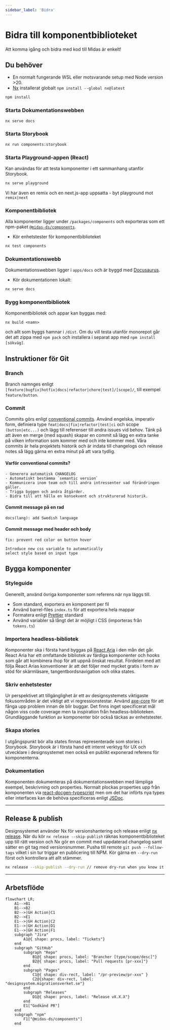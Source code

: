 ```yaml
---
sidebar_label: 'Bidra'
---
```


# Bidra till komponentbiblioteket

Att komma igång och bidra med kod till Midas är enkelt!

## Du behöver

- En normalt fungerande WSL eller motsvarande setup med Node version >20.
- [Nx](https://nx.dev) installerat globalt `npm install --global nx@latest`

```bash
npm install
```

### Starta Dokumentationswebben

```bash
nx serve docs
```

### Starta Storybook

```bash
nx run components:storybook
```

### Starta Playground-appen (React)

Kan användas för att testa komponenter i ett sammanhang utanför Storybook.

```bash
nx serve playground
```

Vi har även en remix och en next.js-app uppsatta - byt playground mot `remix|next`

### Komponentbibliotek

Alla komponenter ligger under `/packages/components` och exporteras som ett npm-paket [`@midas-ds/components`](https://www.npmjs.com/package/@midas-ds/components).

- Kör enhetstester för komponentbiblioteket

```bash
nx test components
```

### Dokumentationswebb

Dokumentationswebben ligger i `apps/docs` och är byggd med [Docusaurus](https://docusaurus.io/).

- Kör dokumentationen lokalt:

```bash
nx serve docs
```

### Bygg komponentbibliotek

Komponentbibliotek och appar kan byggas med:

```shell
nx build <namn>
```

och allt som byggs hamnar i `/dist`. Om du vill testa utanför monorepot går det att zippa med `npm pack` och installera i
separat app med `npm install [sökväg]`.

## Instruktioner för Git

### Branch

Branch namnges enligt `[feature|bugfix|hotfix|docs|refactor|chore|test]/[scope]/`, till exempel `feature/button`.

### Commit

Commits görs enligt [conventional commits](https://www.conventionalcommits.org/en/v1.0.0/#summary). Använd engelska,
imperativ form, definiera type `feat|docs|fix|refactor|test|ci` och scope `(button|etc...)` och lägg till referenser
till andra issues vid behov. Tänk på att även en merge (med squash) skapar en commit så lägg en extra tanke på
vilken information som kommer med och inte kommer med. Våra commits är hela projektets historik och är indata till
changelogs och release notes så lägg gärna en extra minut på att vara tydlig.

#### Varför conventional commits?

    - Generera automatisk CHANGELOG
    - Automatiskt bestämma `semantic version`
    - Kommunicera inom team och till andra intressenter vad förändringen gäller.
    - Trigga byggen och andra åtgärder.
    - Bidra till att hålla en konsekvent och strukturerad historik.

#### Commit message på en rad

`docs(lang): add Swedish language`

#### Commit message med header och body

```
fix: prevent red color on button hover

Introduce new css variable to automatically
select style based on input type

```

## Bygga komponenter

### Styleguide

Generellt, använd övriga komponenter som referens när nya läggs till.

- Som standard, exportera en komponent per fil
- Använd barrel-files `index.ts` för att exportera hela mappar
- Formatera enligt [Prettier](https://prettier.io/) standard
- Använd variabler så långt det är möjligt i CSS (importeras från `tokens.ts`)

### Importera headless-bibliotek

Komponenter ska i första hand byggas på [React Aria](https://react-spectrum.adobe.com/react-aria/getting-started.html) i den mån det går. React Aria har ett omfattande bibliotek av
färdiga komponenter och hooks som går att kombinera ihop för att uppnå önskat resultat. Fördelen med att följa React Arias
konventioner är att det följer med mycket gratis i form av stöd för skärmläsare, tangentbordsnavigation och olika states.

### Skriv enhetstester

Ur perspektivet att tillgänglighet är ett av designsystemets viktigaste fokusområden är det viktigt att vi regressionstestar.
Använd [axe-core](https://github.com/dequelabs/axe-core) för att fånga upp problem innan de blir buggar. Det finns inget
specificerat mål någon viss code coverage men ta inspiration från headless-biblioteken. Grundläggande funktion av komponenter
bör också täckas av enhetstester.

### Skapa stories

I utgångspunkt bör alla states finnas representerade som stories i Storybook. Storybook är i första hand ett internt
verktyg för UX och utvecklare i designsystemet men också en publikt exponerad referens för komponenterna.

### Dokumentation

Komponenten dokumenteras på dokumentationswebben med lämpliga exempel, beskrivning och properties. Normalt plockas
properties upp från komponenten via [react-docgen-typescript](https://github.com/styleguidist/react-docgen-typescript)
men om det har införts nya types eller interfaces kan de behöva specificeras enligt [JSDoc](https://jsdoc.app/).

---

## Release & publish

Designsystemet använder Nx för versionshantering och release enligt [nx release](https://nx.dev/recipes/nx-release/get-started-with-nx-release).
När du kör `nx release --skip-publish` räknas komponentbiblioteket upp till rätt version
och Nx gör en commit med uppdaterad changelog samt sätter en git tag med versionsnummer. Pusha till remote
`git push --follow-tags` vilket i sin tur triggar en publicering till NPM. Kör gärna en `--dry-run` först
och kontrollera att allt stämmer.

```bash
nx release --skip-publish --dry-run // remove dry-run when you know it works
```

---

## Arbetsflöde

```mermaid
flowchart LR;
    A1-->B1
    B1-->B2
    B2-->|GH Action|C1
    B2-->E1
    E1-->|GH Action|C2
    E1-->|GH Action|D1
    E1-->|GH Action|F1
    subgraph "Jira"
        A1@{ shape: procs, label: "Tickets"}
    end
    subgraph "GitHub"
        subgraph "Repo"
            B1@{ shape: procs, label: "Brancher [type/scope/desc]"}
            B2@{ shape: procs, label: "Pull requests [pr-xxx]"}
        end
        subgraph "Pages"
            C1@{ shape: div-rect, label: "/pr-preview/pr-xxx" }
            C2@{shape: div-rect, label: "designsystem.migrationsverket.se"}
        end
        subgraph "Releases"
            D1@{ shape: procs, label: "Release vX.X.X"}
        end
        E1["Godkänd PR"]
    end
    subgraph "npm"
        F1["@midas-ds/components"]
    end
```
